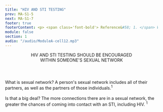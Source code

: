 ```yaml
---
title: "HIV AND STI TESTING"
prev: MA-S1-5
next: MA-S1-7
footer: true
footerContent: <p> <span class='font-bold'> Reference&#58; 1. </span> Wohlfeiler D,Potterat J. How Do Sexual Networks Affect HIV/STD Prevention? UCSF Center for AIDS Prevention Studies and AIDS Research Institute. April 2003. Accessed May 19, 2022. https://prevention.ucsf.edu/sites/prevention.ucsf.edu/files/networksFS.pdf</p>
module: false
section: 1
audio: "/audio/ModuleA-cell12.mp3"
---
```


<Header>
  HIV AND STI TESTING SHOULD BE ENCOURAGED <br />
  WITHIN SOMEONE'S <span className="text-red">SEXUAL NETWORK</span>
</Header>
<SingleLayout>
  <DoubleLayout center>
    <Pic
      className="text-right h-[230px] w-[230px] 2xl:h-[463px] 2xl:w-[463px] mx-auto"
      src="/Group_138.svg"
      height={463}
      width={463}
      alt="lens"
    />
    <div style={{ marginLeft: "30px" }}>
      <PP className="text-base 2xl:text-2xl font-sans text-[#707070] px-2">
        <span className="font-bold text-red text-left pb-0.5rem">
          What is sexual network?
        </span>
        A person's sexual network includes all of their partners, as well as the
        partners of those individuals.<sup>1</sup>
      </PP>
      <br />
      <br />
      <PP className="text-base 2xl:text-2xl font-sans text-[#707070] px-2">
        <span className="font-bold text-red text-left pb-0.5rem">
          Is that a big deal?
        </span>
        The more connections there are in a sexual network, the greater the chances
        of coming into contact with an STI, including HIV. <sup>1</sup>
      </PP>
    </div>
  </DoubleLayout>
</SingleLayout>
